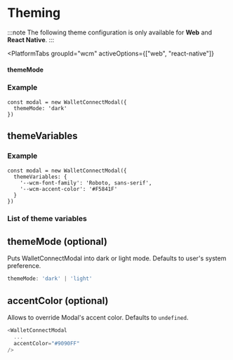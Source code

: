 

# Theming

:::note
The following theme configuration is only available for **Web** and  **React Native**.
:::

<PlatformTabs
	groupId="wcm"
	activeOptions={["web", "react-native"]}
>
<PlatformTabItem value="web">

#### themeMode

<ThemeModePartial />

### Example

```tsx
const modal = new WalletConnectModal({
  themeMode: 'dark'
})
```

## themeVariables

<ThemeVariablesPartial />

### Example

```tsx
const modal = new WalletConnectModal({
  themeVariables: {
    '--wcm-font-family': 'Roboto, sans-serif',
    '--wcm-accent-color': '#F5841F'
  }
})
```

### List of theme variables

<WcModalThemeVariablesTable />

</PlatformTabItem>
<PlatformTabItem value="react-native">

## themeMode (optional)

Puts WalletConnectModal into dark or light mode. Defaults to user's system preference.

```ts
themeMode: 'dark' | 'light'
```

## accentColor (optional)

Allows to override Modal's accent color. Defaults to `undefined`.

```ts
<WalletConnectModal
  ...
  accentColor="#9090FF"
/>
```
</PlatformTabItem>
</PlatformTabs>
